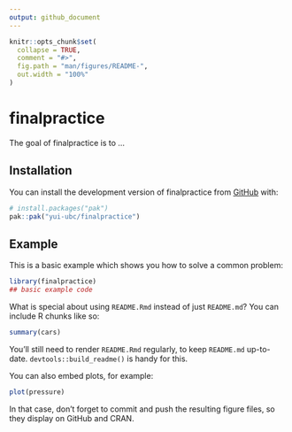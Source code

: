 ```yaml
---
output: github_document
---
```


<!-- README.md is generated from README.Rmd. Please edit that file -->

```r
knitr::opts_chunk$set(
  collapse = TRUE,
  comment = "#>",
  fig.path = "man/figures/README-",
  out.width = "100%"
)
```

# finalpractice

<!-- badges: start -->
<!-- badges: end -->

The goal of finalpractice is to ...

## Installation

You can install the development version of finalpractice from [GitHub](https://github.com/) with:

``` r
# install.packages("pak")
pak::pak("yui-ubc/finalpractice")
```

## Example

This is a basic example which shows you how to solve a common problem:

```r
library(finalpractice)
## basic example code
```

What is special about using `README.Rmd` instead of just `README.md`? You can include R chunks like so:

```r
summary(cars)
```

You'll still need to render `README.Rmd` regularly, to keep `README.md` up-to-date. `devtools::build_readme()` is handy for this.

You can also embed plots, for example:

```r
plot(pressure)
```

In that case, don't forget to commit and push the resulting figure files, so they display on GitHub and CRAN.
